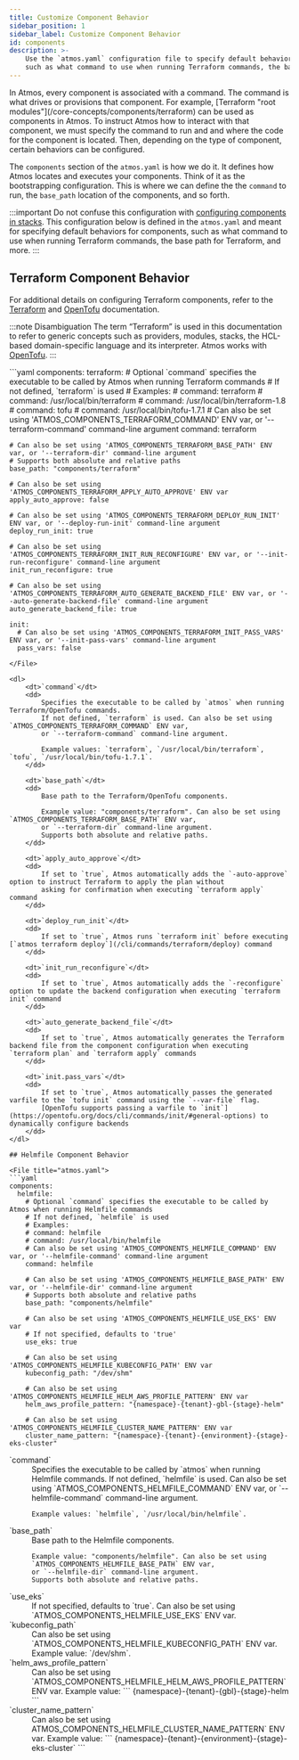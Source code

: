 ```yaml
---
title: Customize Component Behavior
sidebar_position: 1
sidebar_label: Customize Component Behavior
id: components
description: >-
    Use the `atmos.yaml` configuration file to specify default behaviors for components,
    such as what command to use when running Terraform commands, the base path for Terraform, and more.
---
```


<Intro>
In Atmos, every component is associated with a command. The command is what drives or provisions that component. 
For example, [Terraform "root modules"](/core-concepts/components/terraform) can be used as components in Atmos. 
To instruct Atmos how to interact with that component, we must specify the command to run and and where the code
for the component is located. Then, depending on the type of component, certain behaviors can be configured.
</Intro>

The `components` section of the `atmos.yaml` is how we do it. It defines how Atmos locates and executes your components. 
Think of it as the bootstrapping configuration.  This is where we can define the the `command` to run, 
the `base_path` location of the components, and so forth.


:::important
Do not confuse this configuration with [configuring components in stacks](/core-concepts/stacks/define-components). 
This configuration below is defined in the `atmos.yaml` and meant for specifying default behaviors for components, 
such as what command to use when running Terraform commands, the base path for Terraform, and more.
:::

## Terraform Component Behavior

For additional details on configuring Terraform components, refer to the [Terraform](/core-concepts/projects/configuration/terraform) 
and [OpenTofu](/core-concepts/projects/configuration/opentofu) documentation.


:::note Disambiguation
The term “Terraform” is used in this documentation to refer to generic concepts such as providers, modules, stacks, the 
HCL-based domain-specific language and its interpreter. Atmos works with [OpenTofu](/core-concepts/projects/configuration/opentofu).
:::


<File title="atmos.yaml">
```yaml
components:
  terraform:
    # Optional `command` specifies the executable to be called by Atmos when running Terraform commands
    # If not defined, `terraform` is used
    # Examples:
    # command: terraform
    # command: /usr/local/bin/terraform
    # command: /usr/local/bin/terraform-1.8
    # command: tofu
    # command: /usr/local/bin/tofu-1.7.1
    # Can also be set using 'ATMOS_COMPONENTS_TERRAFORM_COMMAND' ENV var, or '--terraform-command' command-line argument
    command: terraform

    # Can also be set using 'ATMOS_COMPONENTS_TERRAFORM_BASE_PATH' ENV var, or '--terraform-dir' command-line argument
    # Supports both absolute and relative paths
    base_path: "components/terraform"

    # Can also be set using 'ATMOS_COMPONENTS_TERRAFORM_APPLY_AUTO_APPROVE' ENV var
    apply_auto_approve: false

    # Can also be set using 'ATMOS_COMPONENTS_TERRAFORM_DEPLOY_RUN_INIT' ENV var, or '--deploy-run-init' command-line argument
    deploy_run_init: true

    # Can also be set using 'ATMOS_COMPONENTS_TERRAFORM_INIT_RUN_RECONFIGURE' ENV var, or '--init-run-reconfigure' command-line argument
    init_run_reconfigure: true

    # Can also be set using 'ATMOS_COMPONENTS_TERRAFORM_AUTO_GENERATE_BACKEND_FILE' ENV var, or '--auto-generate-backend-file' command-line argument
    auto_generate_backend_file: true

    init:
      # Can also be set using 'ATMOS_COMPONENTS_TERRAFORM_INIT_PASS_VARS' ENV var, or '--init-pass-vars' command-line argument
      pass_vars: false
```
</File>

<dl>
    <dt>`command`</dt>
    <dd>
        Specifies the executable to be called by `atmos` when running Terraform/OpenTofu commands.
        If not defined, `terraform` is used. Can also be set using `ATMOS_COMPONENTS_TERRAFORM_COMMAND` ENV var,
        or `--terraform-command` command-line argument.

        Example values: `terraform`, `/usr/local/bin/terraform`, `tofu`, `/usr/local/bin/tofu-1.7.1`.
    </dd>

    <dt>`base_path`</dt>
    <dd>
        Base path to the Terraform/OpenTofu components.

        Example value: "components/terraform". Can also be set using `ATMOS_COMPONENTS_TERRAFORM_BASE_PATH` ENV var,
        or `--terraform-dir` command-line argument.
        Supports both absolute and relative paths.
    </dd>

    <dt>`apply_auto_approve`</dt>
    <dd>
        If set to `true`, Atmos automatically adds the `-auto-approve` option to instruct Terraform to apply the plan without
        asking for confirmation when executing `terraform apply` command
    </dd>

    <dt>`deploy_run_init`</dt>
    <dd>
        If set to `true`, Atmos runs `terraform init` before executing [`atmos terraform deploy`](/cli/commands/terraform/deploy) command
    </dd>

    <dt>`init_run_reconfigure`</dt>
    <dd>
        If set to `true`, Atmos automatically adds the `-reconfigure` option to update the backend configuration when executing `terraform init` command
    </dd>

    <dt>`auto_generate_backend_file`</dt>
    <dd>
        If set to `true`, Atmos automatically generates the Terraform backend file from the component configuration when executing `terraform plan` and `terraform apply` commands
    </dd>

    <dt>`init.pass_vars`</dt>
    <dd>
        If set to `true`, Atmos automatically passes the generated varfile to the `tofu init` command using the `--var-file` flag.
        [OpenTofu supports passing a varfile to `init`](https://opentofu.org/docs/cli/commands/init/#general-options) to dynamically configure backends
    </dd>
</dl>

## Helmfile Component Behavior

<File title="atmos.yaml">
```yaml
components:
  helmfile:
    # Optional `command` specifies the executable to be called by Atmos when running Helmfile commands
    # If not defined, `helmfile` is used
    # Examples:
    # command: helmfile
    # command: /usr/local/bin/helmfile
    # Can also be set using 'ATMOS_COMPONENTS_HELMFILE_COMMAND' ENV var, or '--helmfile-command' command-line argument
    command: helmfile

    # Can also be set using 'ATMOS_COMPONENTS_HELMFILE_BASE_PATH' ENV var, or '--helmfile-dir' command-line argument
    # Supports both absolute and relative paths
    base_path: "components/helmfile"

    # Can also be set using 'ATMOS_COMPONENTS_HELMFILE_USE_EKS' ENV var
    # If not specified, defaults to 'true'
    use_eks: true

    # Can also be set using 'ATMOS_COMPONENTS_HELMFILE_KUBECONFIG_PATH' ENV var
    kubeconfig_path: "/dev/shm"

    # Can also be set using 'ATMOS_COMPONENTS_HELMFILE_HELM_AWS_PROFILE_PATTERN' ENV var
    helm_aws_profile_pattern: "{namespace}-{tenant}-gbl-{stage}-helm"

    # Can also be set using 'ATMOS_COMPONENTS_HELMFILE_CLUSTER_NAME_PATTERN' ENV var
    cluster_name_pattern: "{namespace}-{tenant}-{environment}-{stage}-eks-cluster"
```
</File>

<dl>
  <dt>`command`</dt>
  <dd>
    Specifies the executable to be called by `atmos` when running Helmfile commands. 
    If not defined, `helmfile` is used. Can also be set using `ATMOS_COMPONENTS_HELMFILE_COMMAND` ENV var, 
    or `--helmfile-command` command-line argument. 
  
    Example values: `helmfile`, `/usr/local/bin/helmfile`.
  </dd>

  <dt>`base_path`</dt>
  <dd>
    Base path to the Helmfile components.

    Example value: "components/helmfile". Can also be set using `ATMOS_COMPONENTS_HELMFILE_BASE_PATH` ENV var, 
    or `--helmfile-dir` command-line argument. 
    Supports both absolute and relative paths.
  </dd>

  <dt>`use_eks`</dt>
  <dd>
    If not specified, defaults to `true`. 
    Can also be set using `ATMOS_COMPONENTS_HELMFILE_USE_EKS` ENV var.
  </dd>

  <dt>`kubeconfig_path`</dt>
  <dd>
    Can also be set using `ATMOS_COMPONENTS_HELMFILE_KUBECONFIG_PATH` ENV var. 
    Example value: `/dev/shm`.
  </dd>

  <dt>`helm_aws_profile_pattern`</dt>
  <dd>
    Can also be set using `ATMOS_COMPONENTS_HELMFILE_HELM_AWS_PROFILE_PATTERN` ENV var. 
    Example value:  
    ```
    {namespace}-{tenant}-{gbl}-{stage}-helm
    ```
  </dd>

  <dt>`cluster_name_pattern`</dt>
  <dd>
    Can also be set using   ATMOS_COMPONENTS_HELMFILE_CLUSTER_NAME_PATTERN` ENV var. 
    Example value: 
    ```
    {namespace}-{tenant}-{environment}-{stage}-eks-cluster`
    ```
  </dd>
</dl>
